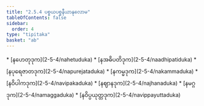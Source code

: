 ```yaml
---
title: "2.5.4 ပစ္စယပစ္စနီယာနုလောမ"
tableOfContents: false
sidebar:
  order: 4
type: "tipitaka"
basket: "ab"
---
```



<DynamicBreadcrumb />



<TableOfContents>
* [နဟေတုဒုက](2-5-4/nahetuduka)
* [နအဓိပတိဒုက](2-5-4/naadhipatiduka)
* [နပုရေဇာတဒုက](2-5-4/napurejataduka)
* [နကမ္မဒုက](2-5-4/nakammaduka)
* [နဝိပါကဒုက](2-5-4/navipakaduka)
* [နဈာနဒုက](2-5-4/najhanaduka)
* [နမဂ္ဂဒုက](2-5-4/namaggaduka)
* [နဝိပ္ပယုတ္တဒုက](2-5-4/navippayuttaduka)
</TableOfContents>